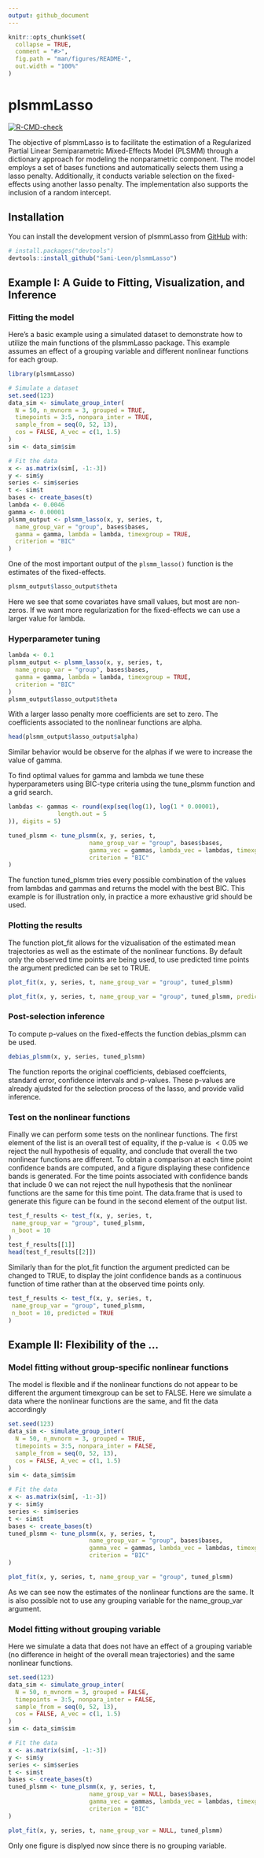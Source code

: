 ```yaml
---
output: github_document
---
```


<!-- README.md is generated from README.Rmd. Please edit that file -->

```r
knitr::opts_chunk$set(
  collapse = TRUE,
  comment = "#>",
  fig.path = "man/figures/README-",
  out.width = "100%"
)
```

# plsmmLasso

<!-- badges: start -->

[![R-CMD-check](https://github.com/Sami-Leon/plsmmLasso/actions/workflows/R-CMD-check.yaml/badge.svg)](https://github.com/Sami-Leon/plsmmLasso/actions/workflows/R-CMD-check.yaml)

<!-- badges: end -->

The objective of plsmmLasso is to facilitate the estimation of a Regularized Partial Linear Semiparametric Mixed-Effects Model (PLSMM) through a dictionary approach for modeling the nonparametric component. The model employs a set of bases functions and automatically selects them using a lasso penalty. Additionally, it conducts variable selection on the fixed-effects using another lasso penalty. The implementation also supports the inclusion of a random intercept.

## Installation

You can install the development version of plsmmLasso from [GitHub](https://github.com/) with:

``` r
# install.packages("devtools")
devtools::install_github("Sami-Leon/plsmmLasso")
```

## Example I: A Guide to Fitting, Visualization, and Inference

### Fitting the model

Here's a basic example using a simulated dataset to demonstrate how to utilize the main functions of the plsmmLasso package. This example assumes an effect of a grouping variable and different nonlinear functions for each group.

```r
library(plsmmLasso)

# Simulate a dataset
set.seed(123)
data_sim <- simulate_group_inter(
  N = 50, n_mvnorm = 3, grouped = TRUE,
  timepoints = 3:5, nonpara_inter = TRUE,
  sample_from = seq(0, 52, 13), 
  cos = FALSE, A_vec = c(1, 1.5)
)
sim <- data_sim$sim

# Fit the data
x <- as.matrix(sim[, -1:-3])
y <- sim$y
series <- sim$series
t <- sim$t
bases <- create_bases(t)
lambda <- 0.0046
gamma <- 0.00001
plsmm_output <- plsmm_lasso(x, y, series, t,
  name_group_var = "group", bases$bases,
  gamma = gamma, lambda = lambda, timexgroup = TRUE,
  criterion = "BIC"
)
```

One of the most important output of the `plsmm_lasso()` function is the estimates of the fixed-effects.

```r
plsmm_output$lasso_output$theta
```

Here we see that some covariates have small values, but most are non-zeros. If we want more regularization for the fixed-effects we can use a larger value for lambda.

### Hyperparameter tuning

```r
lambda <- 0.1
plsmm_output <- plsmm_lasso(x, y, series, t,
  name_group_var = "group", bases$bases,
  gamma = gamma, lambda = lambda, timexgroup = TRUE,
  criterion = "BIC"
)
plsmm_output$lasso_output$theta
```

With a larger lasso penalty more coefficients are set to zero. The coefficients associated to the nonlinear functions are alpha.

```r
head(plsmm_output$lasso_output$alpha)
```

Similar behavior would be observe for the alphas if we were to increase the value of gamma.

To find optimal values for gamma and lambda we tune these hyperparameters using BIC-type criteria using the tune_plsmm function and a grid search.

```r
lambdas <- gammas <- round(exp(seq(log(1), log(1 * 0.00001),
              length.out = 5
)), digits = 5)

tuned_plsmm <- tune_plsmm(x, y, series, t,
                       name_group_var = "group", bases$bases,
                       gamma_vec = gammas, lambda_vec = lambdas, timexgroup = TRUE,
                       criterion = "BIC"
)
```

The function tuned_plsmm tries every possible combination of the values from lambdas and gammas and returns the model with the best BIC. This example is for illustration only, in practice a more exhaustive grid should be used.

### Plotting the results

The function plot_fit allows for the vizualisation of the estimated mean trajectories as well as the estimate of the nonlinear functions. By default only the observed time points are being used, to use predicted time points the argument predicted can be set to TRUE.

```r
plot_fit(x, y, series, t, name_group_var = "group", tuned_plsmm)

plot_fit(x, y, series, t, name_group_var = "group", tuned_plsmm, predicted = TRUE)
```

### Post-selection inference

To compute p-values on the fixed-effects the function debias_plsmm can be used.

```r
debias_plsmm(x, y, series, tuned_plsmm)
```

The function reports the original coefficients, debiased coeffcients, standard error, confidence intervals and p-values. These p-values are already ajudsted for the selection process of the lasso, and provide valid inference.

### Test on the nonlinear functions

Finally we can perform some tests on the nonlinear functions. The first element of the list is an overall test of equality, if the p-value is $<0.05$ we reject the null hypothesis of equality, and conclude that overall the two nonlinear functions are different. To obtain a comparison at each time point confidence bands are computed, and a figure displaying these confidence bands is generated. For the time points associated with confidence bands that include $0$ we can not reject the null hypothesis that the nonlinear functions are the same for this time point. The data.frame that is used to generate this figure can be found in the second element of the output list.

```r
test_f_results <- test_f(x, y, series, t,
 name_group_var = "group", tuned_plsmm,
 n_boot = 10
)
test_f_results[[1]]
head(test_f_results[[2]])
```

Similarly than for the plot_fit function the argument predicted can be changed to TRUE, to display the joint confidence bands as a continuous function of time rather than at the observed time points only.

```r
test_f_results <- test_f(x, y, series, t,
 name_group_var = "group", tuned_plsmm,
 n_boot = 10, predicted = TRUE
)
```

## Example II: Flexibility of the ...

### Model fitting without group-specific nonlinear functions

The model is flexible and if the nonlinear functions do not appear to be different the argument timexgroup can be set to FALSE. Here we simulate a data where the nonlinear functions are the same, and fit the data accordingly

```r
set.seed(123)
data_sim <- simulate_group_inter(
  N = 50, n_mvnorm = 3, grouped = TRUE,
  timepoints = 3:5, nonpara_inter = FALSE,
  sample_from = seq(0, 52, 13), 
  cos = FALSE, A_vec = c(1, 1.5)
)
sim <- data_sim$sim

# Fit the data
x <- as.matrix(sim[, -1:-3])
y <- sim$y
series <- sim$series
t <- sim$t
bases <- create_bases(t)
tuned_plsmm <- tune_plsmm(x, y, series, t,
                       name_group_var = "group", bases$bases,
                       gamma_vec = gammas, lambda_vec = lambdas, timexgroup = FALSE,
                       criterion = "BIC"
)

plot_fit(x, y, series, t, name_group_var = "group", tuned_plsmm)
```

As we can see now the estimates of the nonlinear functions are the same. It is also possible not to use any grouping variable for the name_group_var argument.

### Model fitting without grouping variable

Here we simulate a data that does not have an effect of a grouping variable (no difference in height of the overall mean trajectories) and the same nonlinear functions.

```r
set.seed(123)
data_sim <- simulate_group_inter(
  N = 50, n_mvnorm = 3, grouped = FALSE,
  timepoints = 3:5, nonpara_inter = FALSE,
  sample_from = seq(0, 52, 13), 
  cos = FALSE, A_vec = c(1, 1.5)
)
sim <- data_sim$sim

# Fit the data
x <- as.matrix(sim[, -1:-3])
y <- sim$y
series <- sim$series
t <- sim$t
bases <- create_bases(t)
tuned_plsmm <- tune_plsmm(x, y, series, t,
                       name_group_var = NULL, bases$bases,
                       gamma_vec = gammas, lambda_vec = lambdas, timexgroup = FALSE,
                       criterion = "BIC"
)

plot_fit(x, y, series, t, name_group_var = NULL, tuned_plsmm)
```

Only one figure is displyed now since there is no grouping variable.
